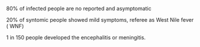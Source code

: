 
80% of infected people are no reported and asymptomatic 

20% of syntomic people showed mild symptoms, referee as West Nile fever ( WNF) 

1 in 150 people developed the encephalitis or meningitis. 
